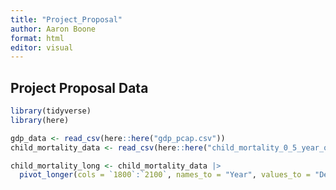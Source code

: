 ```yaml
---
title: "Project_Proposal"
author: Aaron Boone
format: html
editor: visual
---
```


## Project Proposal Data

```r
library(tidyverse)
library(here)
```

```r
gdp_data <- read_csv(here::here("gdp_pcap.csv"))
child_mortality_data <- read_csv(here::here("child_mortality_0_5_year_olds_dying_per_1000_born.csv"))

```

```r
child_mortality_long <- child_mortality_data |>
  pivot_longer(cols = `1800`:`2100`, names_to = "Year", values_to = "Death_per_1000")
```
